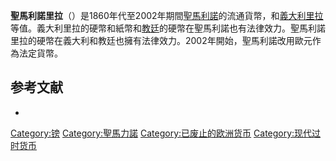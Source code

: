 '''聖馬利諾里拉'''（{{lang-it|lira sanmarinese}}）是1860年代至2002年期間[[聖馬利諾|聖馬利諾]]的流通貨幣，和[[義大利里拉|義大利里拉]]等值。義大利里拉的硬幣和紙幣和[[教廷|教廷]]的硬幣在聖馬利諾也有法律效力。聖馬利諾里拉的硬幣在義大利和教廷也擁有法律效力。2002年開始，聖馬利諾改用歐元作為法定貨幣。

== 参考文献 ==
{{Commonscat|Sammarinese lira}}
* {{Cite book|last=Krause|first=Chester L.|coauthors=Mishler, Clifford||title=Standard Catalog of World Coins|origyear=April 1991|edition=18th|publisher=Krause Publications, Inc.|location=Iola, Wisconsin|language=en|isbn=978-0873411509}}

[[Category:镑|Category:镑]]
[[Category:聖馬力諾|Category:聖馬力諾]]
[[Category:已废止的欧洲货币|Category:已废止的欧洲货币]]
[[Category:现代过时货币|Category:现代过时货币]]
